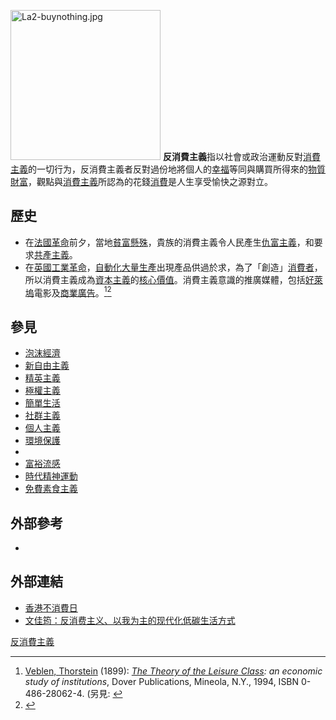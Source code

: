 [[File:La2-buynothing.jpg|240px]]
'''反消費主義'''指以社會或政治運動反對[[消費主義|消費主義]]的一切行为，反消費主義者反對過份地將個人的[[快樂|幸福]]等同與購買所得來的[[物質財富|物質財富]]，觀點與[[消費主義|消費主義]]所認為的花錢[[消費|消費]]是人生享受愉快之源對立。

==歷史==
* 在[[法國革命|法國革命]]前夕，當地[[貧富懸殊|貧富懸殊]]，貴族的消費主義令人民產生[[仇富|仇富主義]]，和要求[[共產主義|共產主義]]。
* 在[[英國|英國]][[工業革命|工業革命]]，[[自動化|自動化]][[大量生產|大量生產]]出現產品供過於求，為了「創造」[[消費者|消費者]]，所以消費主義成為[[資本主義|資本主義]]的[[核心價值|核心價值]]。消費主義意識的推廣媒體，包括[[好萊塢|好萊塢]]電影及[[商業|商業]][[廣告|廣告]]。<ref>[[托斯丹·范伯倫|Veblen, Thorstein]] (1899):  ''[[有閒階級論|The Theory of the Leisure Class]]: an economic study of institutions'', Dover Publications, Mineola, N.Y., 1994, ISBN 0-486-28062-4. (另見: {{cite web|title=Project Gutenberg e-text|url=http://www.gutenberg.net/browse/BIBREC/BR833.HTM|language=en|accessdate=2010-08-28|archive-date=2020-04-14|archive-url=https://web.archive.org/web/20200414000650/http://www.gutenberg.org/ebooks/833|dead-url=no}}</ref><ref>{{cite web |url=http://www.seed.slb.com/en/scictr/watch/climate_change/co2.htm |title=Global Climate Change and Energy CO2 Production—An International Perspective |language=en |deadurl=yes |archiveurl=https://web.archive.org/web/20090228111224/http://www.seed.slb.com/en/scictr/watch/climate_change/co2.htm |archivedate=2009-02-28 |accessdate=2010-08-28 }}</ref>

== 參見 ==
* [[泡沫經濟|泡沫經濟]]
* [[新自由主義|新自由主義]]
* [[精英主義|精英主義]]
* [[極權主義|極權主義]]
* [[簡單生活|簡單生活]]
* [[社群主義|社群主義]]
* [[個人主義|個人主義]]
* [[環境保護|環境保護]]
* {{link-en|生產力主義|Productivism}}
* [[富裕流感|富裕流感]]
* [[時代精神運動|時代精神運動]]
* [[免費素食主義|免費素食主義]]

== 外部參考 ==
{{reflist}}
* <small>{{cite book|title=《简单生活》|url=https://archive.org/details/jiandanshenghuo0000pula|author=（美）丽莎・茵・普兰特|others= 陈子 等译|publisher=中华工商联合出版社|date=2000年2月|pages=362页|ISBN=9787801006288}}</small>

== 外部連結 ==
{{Sisterlinks}}
* [https://web.archive.org/web/20101207093054/http://www.consumerpower.org.hk/bnd/ 香港不消費日]
* [https://web.archive.org/web/20120916011212/http://group.hudong.com/hanfu/doc/NfEACAwQFWkUFAAt_.html 文佳筠：反消费主义、以我为主的现代化低碳生活方式]
{{Sustainability}}

[[Category:反消費主義|]]